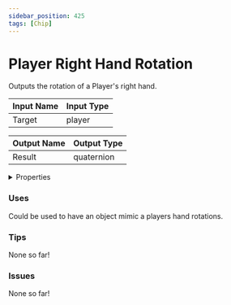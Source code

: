 ```yaml
---
sidebar_position: 425
tags: [Chip]
---
```


# Player Right Hand Rotation

Outputs the rotation of a Player's right hand.




<EsbSvg />

| Input Name | Input Type |
|-----------|-----------|
| Target | player |

| Output Name | Output Type |
|-----------|-----------|
| Result | quaternion |


<details>
  <summary>Properties</summary>
  <div>
    <div>
    <table>
      <thead>
        <tr>
          <th>Is beta required?</th>
          <th>❌</th>
        </tr>
        <tr>
          <th>Is this chip a trolling risk?</th>
          <th>❌</th>
        </tr>
        <tr>
          <th>Chip UUID</th>
          <th>0afab661-0870-42bb-9256-891f1a876b3b</th>
        </tr>
      </thead>
    </table>
    </div>
  </div>
</details>

### Uses

Could be used to have an object mimic a players hand rotations.

### Tips

None so far!

### Issues

None so far!